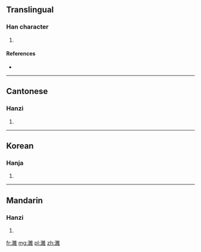 ==Translingual==

===Han character===
{{Han char|rn=85|rad=水|as=13|sn=16|four=30114|canj=EBUG,XEBUG}}

# {{defn|Han|sort=水13}}

====References====
* {{Han ref|kx=0654.300|dkj=18451|dj=1065.080|hdz=31755.090|uh=6FC9|ud=28617|bh=EA41|bd=59969}}

----

==Cantonese==

===Hanzi===
{{yue-hanzi|jyut=|y=seui1}}

# {{defn|lang=yue|sort=水13}}

----

==Korean==

===Hanja===
{{ko-hanja|hangeul=수|eumhun=|rv=su|mr=su|y=swu}}

# {{defn|lang=ko|sort=水13}}

----

==Mandarin==

===Hanzi===
{{cmn-hanzi|pin=[[suī]] ([[sui1]])|wg=sui<sup>1</sup>}}

# {{defn|lang=cmn|sort=水13}}

[[fr:濉]]
[[mg:濉]]
[[pl:濉]]
[[zh:濉]]